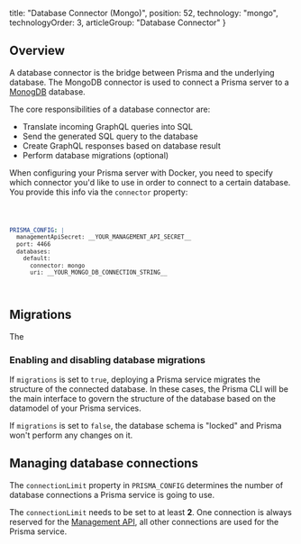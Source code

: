 
  title: "Database Connector (Mongo)",
  position: 52,
  technology: "mongo",
  technologyOrder: 3,
  articleGroup: "Database Connector"
}

## Overview

A database connector is the bridge between Prisma and the underlying database. The MongoDB connector is used to connect a Prisma server to a [MonogDB](https://www.mongodb.com) database. 

The core responsibilities of a database connector are:

- Translate incoming GraphQL queries into SQL
- Send the generated SQL query to the database
- Create GraphQL responses based on database result
- Perform database migrations (optional)

When configuring your Prisma server with Docker, you need to specify which connector you'd like to use in order to connect to a certain database. You provide this info via the `connector` property:

<Code lines="6">

```yml
PRISMA_CONFIG: |
  managementApiSecret: __YOUR_MANAGEMENT_API_SECRET__
  port: 4466
  databases:
    default:
      connector: mongo
      uri: __YOUR_MONGO_DB_CONNECTION_STRING__
```

</Code>

## Migrations

The 

### Enabling and disabling database migrations

If `migrations` is set to `true`, deploying a Prisma service migrates the structure of the connected database. In these cases, the Prisma CLI will be the main interface to govern the structure of the database based on the datamodel of your Prisma services.

If `migrations` is set to `false`, the database schema is "locked" and Prisma won't perform any changes on it.

## Managing database connections

The `connectionLimit` property in `PRISMA_CONFIG` determines the number of database connections a Prisma service is going to use.

<Warning>

The `connectionLimit` needs to be set to at least **2**. One connection is always reserved for the [Management API](foe1), all other connections are used for the Prisma service.

</Warning>